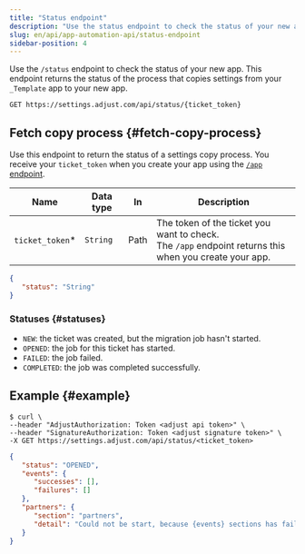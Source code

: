 ```yaml
---
title: "Status endpoint"
description: "Use the status endpoint to check the status of your new app"
slug: en/api/app-automation-api/status-endpoint
sidebar-position: 4
---
```


Use the `/status` endpoint to check the status of your new app. This endpoint returns the status of the process that copies settings from your `_Template` app to your new app.

<CodeBlock title="Endpoint" highlight="/status, {ticket_token}">

```http
GET https://settings.adjust.com/api/status/{ticket_token}
```

</CodeBlock>

## Fetch copy process {#fetch-copy-process}

Use this endpoint to return the status of a settings copy process. You receive your `ticket_token` when you create your app using the [`/app` endpoint](/en/api/app-automation-api/app-endpoint).

| Name             | Data type | In   | Description                                                                                                 |
| ---------------- | --------- | ---- | ----------------------------------------------------------------------------------------------------------- |
| `ticket_token`\* | `String`  | Path | The token of the ticket you want to check. <br />The `/app` endpoint returns this when you create your app. |

```json
{
   "status": "String"
}
```

### Statuses {#statuses}

-  `NEW`: the ticket was created, but the migration job hasn't started.
-  `OPENED`: the job for this ticket has started.
-  `FAILED`: the job failed.
-  `COMPLETED`: the job was completed successfully.

## Example {#example}

<CodeBlock title="cURL" highlight="<ticket_token>">

```console
$ curl \
--header "AdjustAuthorization: Token <adjust api token>" \
--header "SignatureAuthorization: Token <adjust signature token>" \
-X GET https://settings.adjust.com/api/status/<ticket_token>
```

</CodeBlock>

<CodeBlock title="Success response">

```json
{
   "status": "OPENED",
   "events": {
      "successes": [],
      "failures": []
   },
   "partners": {
      "section": "partners",
      "detail": "Could not be start, because {events} sections has failed"
   }
}
```

</CodeBlock>
